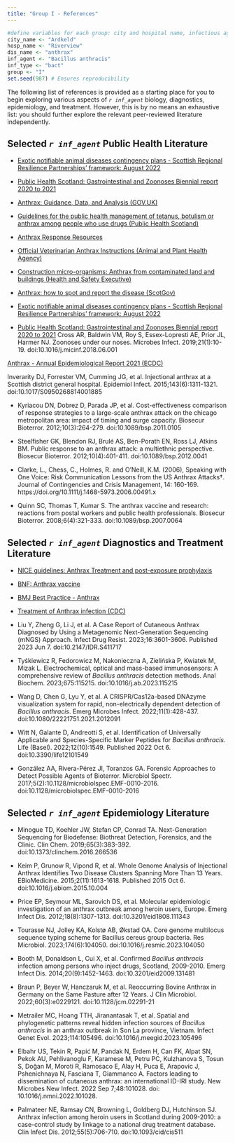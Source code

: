 ```yaml
---
title: "Group I - References"
---
```


```r

#define variables for each group: city and hospital name, infectious agent and disease, group letter
city_name <- "Ardkeld"
hosp_name <- "Riverview"
dis_name <- "anthrax"
inf_agent <- "Bacillus anthracis"
inf_type <- "bact"
group <- "I"
set.seed(987) # Ensures reproducibility

```

::: callout-tip
The following list of references is provided as a starting place for you to begin exploring various aspects of *`r inf_agent`* biology, diagnostics, epidemiology, and treatment. However, this is by no means an exhaustive list: you should further explore the relevant peer-reviewed literature independently.  
:::

::: panel-tabset

## Selected *`r inf_agent`* Public Health Literature {.unnumbered}

* [Exotic notifiable animal diseases contingency plans - Scottish Regional Resilience Partnerships' framework: August 2022](https://www.gov.scot/publications/scottish-regional-resilience-partnerships-framework-exotic-notifiable-animal-diseases-contingency-plans-august-2022/pages/21/)

* [Public Health Scotland: Gastrointestinal and Zoonoses Biennial report 2020 to 2021](https://publichealthscotland.scot/publications/gastrointestinal-and-zoonoses/gastrointestinal-and-zoonoses-biennial-report-2020-to-2021/)

* [Anthrax: Guidance, Data, and Analysis (GOV.UK)](https://www.gov.uk/government/collections/anthrax-guidance-data-and-analysis)

* [Guidelines for the public health management of tetanus, botulism or anthrax among people who use drugs (Public Health Scotland)](https://publichealthscotland.scot/publications/guidelines-for-the-public-health-management-of-tetanus-botulism-or-anthrax-among-people-who-use-drugs/guidelines-for-the-public-health-management-of-tetanus-botulism-or-anthrax-among-people-who-use-drugs/)

* [Anthrax Response Resources](https://doh.wa.gov/public-health-provider-resources/emergency-preparedness/emergency-communications-toolkit/resources-specific-emergencies/anthrax)

* [Official Veterinarian Anthrax Instructions (Animal and Plant Health Agency)](http://apha.defra.gov.uk/External_OV_Instructions/Anthrax/index.htm)

* [Construction micro-organisms: Anthrax from contaminated land and buildings (Health and Safety Executive)](https://www.hse.gov.uk/construction/healthrisks/hazardous-substances/harmful-micro-organisms/anthrax.htm)

* [Anthrax: how to spot and report the disease (ScotGov)](https://www.gov.scot/publications/anthrax/)

* [Exotic notifiable animal diseases contingency plans - Scottish Regional Resilience Partnerships' framework: August 2022](https://www.gov.scot/publications/scottish-regional-resilience-partnerships-framework-exotic-notifiable-animal-diseases-contingency-plans-august-2022/pages/21/)

* [Public Health Scotland: Gastrointestinal and Zoonoses Biennial report 2020 to 2021](https://publichealthscotland.scot/publications/gastrointestinal-and-zoonoses/gastrointestinal-and-zoonoses-biennial-report-2020-to-2021/)
Cross AR, Baldwin VM, Roy S, Essex-Lopresti AE, Prior JL, Harmer NJ. Zoonoses under our noses. Microbes Infect. 2019;21(1):10-19. doi:10.1016/j.micinf.2018.06.001

[Anthrax - Annual Epidemiological Report 2021 (ECDC)](https://www.ecdc.europa.eu/sites/default/files/documents/anthrax-annual-epidemiological-report-for-2021.pdf)

Inverarity DJ, Forrester VM, Cumming JG, et al. Injectional anthrax at a Scottish district general hospital. Epidemiol Infect. 2015;143(6):1311-1321. doi:10.1017/S0950268814001885

* Kyriacou DN, Dobrez D, Parada JP, et al. Cost-effectiveness comparison of response strategies to a large-scale anthrax attack on the chicago metropolitan area: impact of timing and surge capacity. Biosecur Bioterror. 2012;10(3):264-279. doi:10.1089/bsp.2011.0105

* Steelfisher GK, Blendon RJ, Brulé AS, Ben-Porath EN, Ross LJ, Atkins BM. Public response to an anthrax attack: a multiethnic perspective. Biosecur Bioterror. 2012;10(4):401-411. doi:10.1089/bsp.2012.0041

* Clarke, L., Chess, C., Holmes, R. and O'Neill, K.M. (2006), Speaking with One Voice: Risk Communication Lessons from the US Anthrax Attacks†. Journal of Contingencies and Crisis Management, 14: 160-169. https://doi.org/10.1111/j.1468-5973.2006.00491.x

* Quinn SC, Thomas T, Kumar S. The anthrax vaccine and research: reactions from postal workers and public health professionals. Biosecur Bioterror. 2008;6(4):321-333. doi:10.1089/bsp.2007.0064


## Selected *`r inf_agent`* Diagnostics and Treatment Literature {.unnumbered}

* [NICE guidelines: Anthrax Treatment and post-exposure prophylaxis](https://bnf.nice.org.uk/treatment-summaries/anthrax/)

* [BNF: Anthrax vaccine](https://bnf.nice.org.uk/drugs/anthrax-vaccine/#indications-and-dose)

* [BMJ Best Practice - Anthrax](https://bestpractice.bmj.com/topics/en-gb/604)

* [Treatment of Anthrax infection (CDC)](https://www.cdc.gov/anthrax/treatment/index.html)

* Liu Y, Zheng G, Li J, et al. A Case Report of Cutaneous Anthrax Diagnosed by Using a Metagenomic Next-Generation Sequencing (mNGS) Approach. Infect Drug Resist. 2023;16:3601-3606. Published 2023 Jun 7. doi:10.2147/IDR.S411717

* Tyśkiewicz R, Fedorowicz M, Nakonieczna A, Zielińska P, Kwiatek M, Mizak L. Electrochemical, optical and mass-based immunosensors: A comprehensive review of <i>Bacillus anthracis</i> detection methods. Anal Biochem. 2023;675:115215. doi:10.1016/j.ab.2023.115215

* Wang D, Chen G, Lyu Y, et al. A CRISPR/Cas12a-based DNAzyme visualization system for rapid, non-electrically dependent detection of <i>Bacillus anthracis</i>. Emerg Microbes Infect. 2022;11(1):428-437. doi:10.1080/22221751.2021.2012091

* Witt N, Galante D, Andreotti S, et al. Identification of Universally Applicable and Species-Specific Marker Peptides for <i>Bacillus anthracis</i>. Life (Basel). 2022;12(10):1549. Published 2022 Oct 6. doi:10.3390/life12101549

* González AA, Rivera-Pérez JI, Toranzos GA. Forensic Approaches to Detect Possible Agents of Bioterror. Microbiol Spectr. 2017;5(2):10.1128/microbiolspec.EMF-0010-2016. doi:10.1128/microbiolspec.EMF-0010-2016

## Selected *`r inf_agent`* Epidemiology Literature {.unnumbered}

* Minogue TD, Koehler JW, Stefan CP, Conrad TA. Next-Generation Sequencing for Biodefense: Biothreat Detection, Forensics, and the Clinic. Clin Chem. 2019;65(3):383-392. doi:10.1373/clinchem.2016.266536

* Keim P, Grunow R, Vipond R, et al. Whole Genome Analysis of Injectional Anthrax Identifies Two Disease Clusters Spanning More Than 13 Years. EBioMedicine. 2015;2(11):1613-1618. Published 2015 Oct 6. doi:10.1016/j.ebiom.2015.10.004

* Price EP, Seymour ML, Sarovich DS, et al. Molecular epidemiologic investigation of an anthrax outbreak among heroin users, Europe. Emerg Infect Dis. 2012;18(8):1307-1313. doi:10.3201/eid1808.111343

* Tourasse NJ, Jolley KA, Kolstø AB, Økstad OA. Core genome multilocus sequence typing scheme for Bacillus cereus group bacteria. Res Microbiol. 2023;174(6):104050. doi:10.1016/j.resmic.2023.104050

* Booth M, Donaldson L, Cui X, et al. Confirmed <i>Bacillus anthracis</i> infection among persons who inject drugs, Scotland, 2009-2010. Emerg Infect Dis. 2014;20(9):1452-1463. doi:10.3201/eid2009.131481

* Braun P, Beyer W, Hanczaruk M, et al. Reoccurring Bovine Anthrax in Germany on the Same Pasture after 12 Years. J Clin Microbiol. 2022;60(3):e0229121. doi:10.1128/jcm.02291-21

* Metrailer MC, Hoang TTH, Jiranantasak T, et al. Spatial and phylogenetic patterns reveal hidden infection sources of <i>Bacillus anthracis</i> in an anthrax outbreak in Son La province, Vietnam. Infect Genet Evol. 2023;114:105496. doi:10.1016/j.meegid.2023.105496

* Elbahr US, Tekin R, Papić M, Pandak N, Erdem H, Can FK, Alpat SN, Pekok AU, Pehlivanoglu F, Karamese M, Petru PC, Kulzhanova S, Tosun S, Doğan M, Moroti R, Ramosaco E, Alay H, Puca E, Arapovic J, Pshenichnaya N, Fasciana T, Giammanco A. Factors leading to dissemination of cutaneous anthrax: an international ID-IRI study. New Microbes New Infect. 2022 Sep 7;48:101028. doi: 10.1016/j.nmni.2022.101028.

* Palmateer NE, Ramsay CN, Browning L, Goldberg DJ, Hutchinson SJ. Anthrax infection among heroin users in Scotland during 2009-2010: a case-control study by linkage to a national drug treatment database. Clin Infect Dis. 2012;55(5):706-710. doi:10.1093/cid/cis511

::: 
